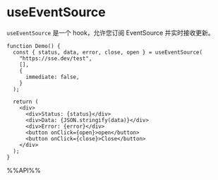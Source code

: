 # useEventSource

`useEventSource` 是一个 hook，允许您订阅 EventSource 并实时接收更新。

```tsx live
function Demo() {
  const { status, data, error, close, open } = useEventSource(
    "https://sse.dev/test",
    [],
    {
      immediate: false,
    }
  );

  return (
    <div>
      <div>Status: {status}</div>
      <div>Data: {JSON.stringify(data)}</div>
      <div>Error: {error}</div>
      <button onClick={open}>open</button>
      <button onClick={close}>Close</button>
    </div>
  );
}
```

%%API%%
